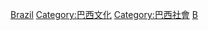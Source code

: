 {{Cat main|巴西宗教}}
{{Commons cat|Religion in Brazil}} 

<!--{{CatRel|Secularism in Brazil}} -->

[[Category:南美洲各国宗教|Brazil]]
[[Category:巴西文化|Category:巴西文化]]
[[Category:巴西社會|Category:巴西社會]]
[[Category:各國宗教|B]]